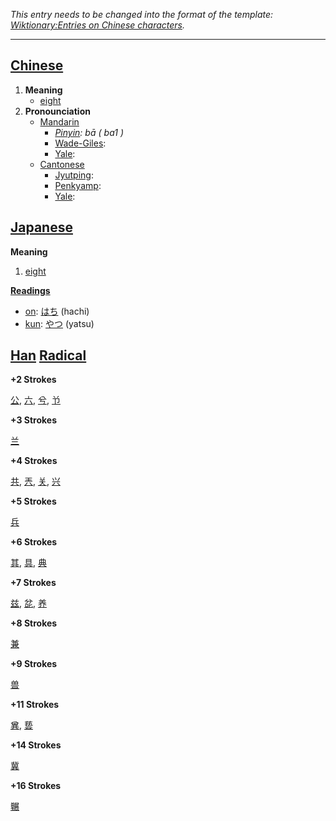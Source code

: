''This entry needs to be changed into the format of the template: [[Wiktionary:Entries on Chinese characters]].''
----

== [[Chinese]] ==

#'''Meaning'''
#*[[eight]]
#'''Pronounciation '''
#*[[Mandarin ]]
#**''[[Pinyin]]: bā ( ba1 )''
#**[[Wade-Giles]]: 
#**[[Yale]]: 
#*[[Cantonese]]
#**[[Jyutping]]: 
#**[[Penkyamp]]: 
#**[[Yale]]: 

== [[Japanese]] ==

'''Meaning'''
#[[eight]]

'''[[Reading]]s'''
*[[on]]: [[はち]] (hachi)
*[[kun]]: [[やつ]] (yatsu)

== [[Han]] [[Radical]] ==

'''+2 Strokes'''

[[公]], [[六]], [[兮]], [[兯]]

'''+3 Strokes'''

[[兰]]

'''+4 Strokes'''

[[共]], [[兲]], [[关]], [[兴]]

'''+5 Strokes'''

[[兵]]

'''+6 Strokes'''

[[其]], [[具]], [[典]]

'''+7 Strokes'''

[[兹]], [[兺]], [[养]]

'''+8 Strokes'''

[[兼]]

'''+9 Strokes'''

[[兽]]

'''+11 Strokes'''

[[兾]], [[兿]]

'''+14 Strokes'''

[[冀]]

'''+16 Strokes'''

[[冁]]